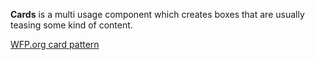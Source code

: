 **Cards** is a multi usage component which creates boxes that are usually teasing some kind of content.

[WFP.org card pattern](https://www.wfp.org/patterns#news_teaser)

<!--
### Landscape (landscape)

A card designed to highlight a link using a landscape photograph and a title with metadata above.

### Landscape white (landscape-white)

A card designed to highlight a link using a landscape photograph and a title with metadata above.

### Split (split)

A card of the same dimension of the landscape photo card, but split in half. One half features a landscape photograph, the other half is a white-background section with a title and a subtitle.

### Hero (hero)

Hero block with title and a background image. It can feature an optional subtitle.

### Page splash (splash)

Page middle content section.

### Page splash with image (splash-image)

Page bottom content section with image.

### Page splash compact (splash-compact)

Page splash with compact size - title and link

### Related content (related)

Page splash with compact size - title and link

### Teaser

Card used on publication teasers

### Usage with react

```js
import { Card } from '@wfp/ui';
```

```js
<Card
  className="some-class"
  kind="landscape"
  title="The Climate Adaption Mangement and Innovation Initiative"
  metadata="Another Category"
  moreButton="inverse"
  subTitle="Food security and climate change analyses, adaptation planning, and good practices in food security adaptation programming."
  image="http://www1.wfp.org/sites/default/files/images/yemen-hero-min.jpg"
  url="http://www.wfp.org/"
  isExternal={false}
  isLink={true}
/>
```
-->
